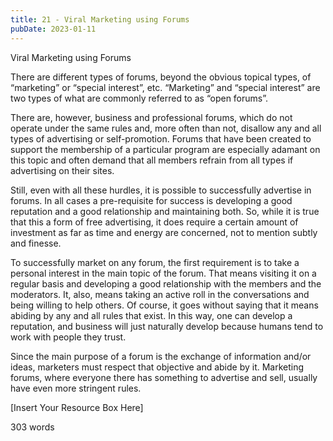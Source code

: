 ```yaml
---
title: 21 - Viral Marketing using Forums
pubDate: 2023-01-11
---
```


Viral Marketing using Forums


There are different types of forums, beyond the obvious topical types, of “marketing” or “special interest”, etc. “Marketing” and “special interest” are two types of what are commonly referred to as “open forums”.

There are, however, business and professional forums, which do not operate under the same rules and, more often than not, disallow any and all types of advertising or self-promotion. Forums that have been created to support the membership of a particular program are especially adamant on this topic and often demand that all members refrain from all types if advertising on their sites.

Still, even with all these hurdles, it is possible to successfully advertise in forums. In all cases a pre-requisite for success is developing a good reputation and a good relationship and maintaining both. So, while it is true that this a form of free advertising, it does require a certain amount of investment as far as time and energy are concerned, not to mention subtly and finesse. 

To successfully market on any forum, the first requirement is to take a personal interest in the main topic of the forum. That means visiting it on a regular basis and developing a good relationship with the members and the moderators. It, also, means taking an active roll in the conversations and being willing to help others. Of course, it goes without saying that it means abiding by any and all rules that exist. In this way, one can develop a reputation, and business will just naturally develop because humans tend to work with people they trust.

Since the main purpose of a forum is the exchange of information and/or ideas, marketers must respect that objective and abide by it. Marketing forums, where everyone there has something to advertise and sell, usually have even more stringent rules. 

[Insert Your Resource Box Here]

303 words